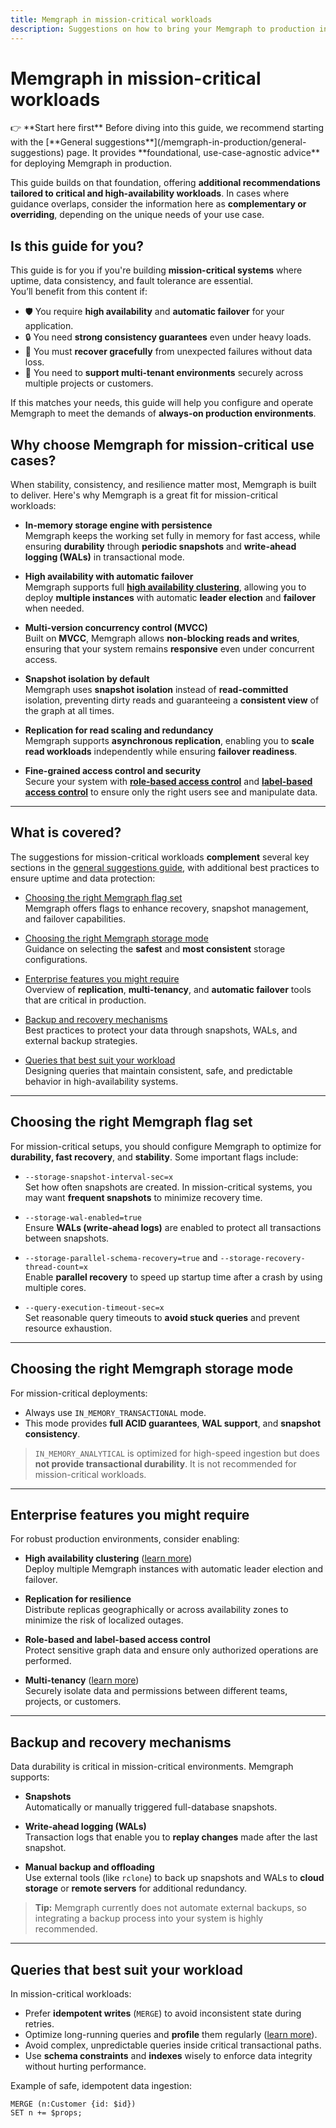 ---
title: Memgraph in mission-critical workloads
description: Suggestions on how to bring your Memgraph to production in mission-critical and high-availability workloads.
---


# Memgraph in mission-critical workloads

<Callout type="info">
👉 **Start here first**  
Before diving into this guide, we recommend starting with the [**General suggestions**](/memgraph-in-production/general-suggestions) 
page. It provides **foundational, use-case-agnostic advice** for deploying Memgraph in production.

This guide builds on that foundation, offering **additional recommendations tailored to critical and high-availability workloads**. 
In cases where guidance overlaps, consider the information here as **complementary or overriding**, depending 
on the unique needs of your use case.
</Callout>

## Is this guide for you?

This guide is for you if you're building **mission-critical systems** where uptime, data consistency, and fault tolerance are essential.  
You’ll benefit from this content if:

- 🛡️ You require **high availability** and **automatic failover** for your application.  
- 🔒 You need **strong consistency guarantees** even under heavy loads.  
- 🔁 You must **recover gracefully** from unexpected failures without data loss.  
- 🏢 You need to **support multi-tenant environments** securely across multiple projects or customers.

If this matches your needs, this guide will help you configure and operate Memgraph to meet the demands of **always-on production environments**.

## Why choose Memgraph for mission-critical use cases?

When stability, consistency, and resilience matter most, Memgraph is built to deliver. Here's why Memgraph is a great fit for mission-critical workloads:

- **In-memory storage engine with persistence**  
  Memgraph keeps the working set fully in memory for fast access, while ensuring **durability** through **periodic snapshots** and **write-ahead logging (WALs)** in transactional mode.

- **High availability with automatic failover**  
  Memgraph supports full [**high availability clustering**](/clustering/high-availability), allowing you to deploy **multiple instances** with automatic **leader election** and **failover** when needed.

- **Multi-version concurrency control (MVCC)**  
  Built on **MVCC**, Memgraph allows **non-blocking reads and writes**, ensuring that your system remains **responsive** even under concurrent access.

- **Snapshot isolation by default**  
  Memgraph uses **snapshot isolation** instead of **read-committed** isolation, preventing dirty reads and guaranteeing a **consistent view** of the graph at all times.

- **Replication for read scaling and redundancy**  
  Memgraph supports **asynchronous replication**, enabling you to **scale read workloads** independently while ensuring **failover readiness**.

- **Fine-grained access control and security**  
  Secure your system with [**role-based access control**](/database-management/authentication-and-authorization/role-based-access-control) and [**label-based access control**](/database-management/authentication-and-authorization/role-based-access-control#label-based-access-control) to ensure only the right users see and manipulate data.

---

## What is covered?

The suggestions for mission-critical workloads **complement** several key sections in the 
[general suggestions guide](/memgraph-in-production/general-suggestions), with additional best practices to ensure uptime and data protection:

- [Choosing the right Memgraph flag set](#choosing-the-right-memgraph-flag-set)  
  Memgraph offers flags to enhance recovery, snapshot management, and failover capabilities.

- [Choosing the right Memgraph storage mode](#choosing-the-right-memgraph-storage-mode)  
  Guidance on selecting the **safest** and **most consistent** storage configurations.

- [Enterprise features you might require](#enterprise-features-you-might-require)  
  Overview of **replication**, **multi-tenancy**, and **automatic failover** tools that are critical in production.

- [Backup and recovery mechanisms](#backup-and-recovery-mechanisms)  
  Best practices to protect your data through snapshots, WALs, and external backup strategies.

- [Queries that best suit your workload](#queries-that-best-suit-your-workload)  
  Designing queries that maintain consistent, safe, and predictable behavior in high-availability systems.

---

## Choosing the right Memgraph flag set

For mission-critical setups, you should configure Memgraph to optimize for **durability, fast recovery**, and **stability**. Some important flags include:

- `--storage-snapshot-interval-sec=x`  
  Set how often snapshots are created. In mission-critical systems, you may want **frequent snapshots** to minimize recovery time.

- `--storage-wal-enabled=true`  
  Ensure **WALs (write-ahead logs)** are enabled to protect all transactions between snapshots.

- `--storage-parallel-schema-recovery=true` and `--storage-recovery-thread-count=x`  
  Enable **parallel recovery** to speed up startup time after a crash by using multiple cores.

- `--query-execution-timeout-sec=x`  
  Set reasonable query timeouts to **avoid stuck queries** and prevent resource exhaustion.

---

## Choosing the right Memgraph storage mode

For mission-critical deployments:

- Always use `IN_MEMORY_TRANSACTIONAL` mode.  
- This mode provides **full ACID guarantees**, **WAL support**, and **snapshot consistency**.

> `IN_MEMORY_ANALYTICAL` is optimized for high-speed ingestion but does **not provide transactional durability**. It is not recommended for mission-critical workloads.

---

## Enterprise features you might require

For robust production environments, consider enabling:

- **High availability clustering** ([learn more](/clustering/high-availability))  
  Deploy multiple Memgraph instances with automatic leader election and failover.

- **Replication for resilience**  
  Distribute replicas geographically or across availability zones to minimize the risk of localized outages.

- **Role-based and label-based access control**  
  Protect sensitive graph data and ensure only authorized operations are performed.

- **Multi-tenancy** ([learn more](/database-management/multi-tenancy))  
  Securely isolate data and permissions between different teams, projects, or customers.

---

## Backup and recovery mechanisms

Data durability is critical in mission-critical environments. Memgraph supports:

- **Snapshots**  
  Automatically or manually triggered full-database snapshots.

- **Write-ahead logging (WALs)**  
  Transaction logs that enable you to **replay changes** made after the last snapshot.

- **Manual backup and offloading**  
  Use external tools (like `rclone`) to back up snapshots and WALs to **cloud storage** or **remote servers** for additional redundancy.

> **Tip:** Memgraph currently does not automate external backups, so integrating a backup process into your system is highly recommended.

---

## Queries that best suit your workload

In mission-critical workloads:

- Prefer **idempotent writes** (`MERGE`) to avoid inconsistent state during retries.
- Optimize long-running queries and **profile** them regularly ([learn more](/querying/clauses/profile)).
- Avoid complex, unpredictable queries inside critical transactional paths.
- Use **schema constraints** and **indexes** wisely to enforce data integrity without hurting performance.

Example of safe, idempotent data ingestion:

```cypher
MERGE (n:Customer {id: $id})
SET n += $props;
```
<CommunityLinks/>
